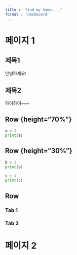 ```yaml
---
title : 'find my home....'
format : 'dashboard'
---
```


# 페이지 1
## 제목1
안녕하세요!

## 제목2
하이하이~~~

## Row {height="70%"}   <!-- heigth 70% 차지하여 출력 -->

```python
a = 1
print(a)

```

## Row {height="30%"}    <!-- heigth 70% 차지하여 출력, 두개니까 두개가 가로 길이를 나누어 출력됨 -->

```python
b = 1
print(b)
```

```python
c = 1
print(c)
```

<!--   orientation: columns 설정을 포멧에 해야함
## Column {width=60%}    

```python
a = 1
print(a)
```

## Cloumn {width=40%}

```python
b = 1
print(b)
```

```python
c = 1
print(c)
```

 -->


## Row {height=40% .tabset}

### Tab 1

### Tab 2

# 페이지 2